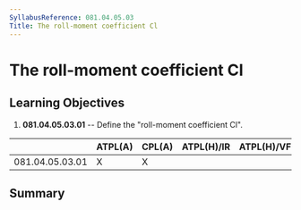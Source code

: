 ```yaml
---
SyllabusReference: 081.04.05.03
Title: The roll-moment coefficient Cl
---
```


# The roll-moment coefficient Cl

## Learning Objectives

1.  **081.04.05.03.01** -- Define the "roll-moment coefficient Cl".

|                 | ATPL(A) | CPL(A) | ATPL(H)/IR | ATPL(H)/VFR | CPL(H) | IR  | CBIR(A) |
| --------------- | ------- | ------ | ---------- | ----------- | ------ | --- | ------- |
| 081.04.05.03.01 | X       | X      |            |             |        |     |         |

## Summary

